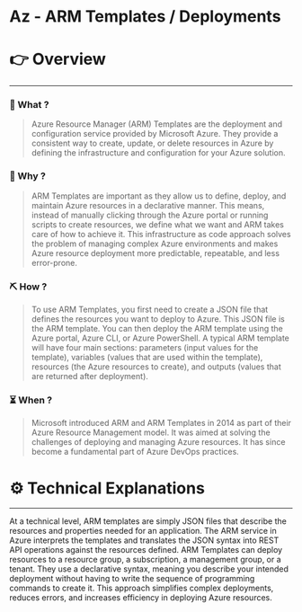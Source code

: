 # Az - ARM Templates / Deployments


# 👉 Overview

---

### 👀 What ?

> Azure Resource Manager (ARM) Templates are the deployment and configuration service provided by Microsoft Azure. They provide a consistent way to create, update, or delete resources in Azure by defining the infrastructure and configuration for your Azure solution.
> 

### 🧐 Why ?

> ARM Templates are important as they allow us to define, deploy, and maintain Azure resources in a declarative manner. This means, instead of manually clicking through the Azure portal or running scripts to create resources, we define what we want and ARM takes care of how to achieve it. This infrastructure as code approach solves the problem of managing complex Azure environments and makes Azure resource deployment more predictable, repeatable, and less error-prone.
> 

### ⛏️ How ?

> To use ARM Templates, you first need to create a JSON file that defines the resources you want to deploy to Azure. This JSON file is the ARM template. You can then deploy the ARM template using the Azure portal, Azure CLI, or Azure PowerShell. A typical ARM template will have four main sections: parameters (input values for the template), variables (values that are used within the template), resources (the Azure resources to create), and outputs (values that are returned after deployment).
> 

### ⏳ When ?

> Microsoft introduced ARM and ARM Templates in 2014 as part of their Azure Resource Management model. It was aimed at solving the challenges of deploying and managing Azure resources. It has since become a fundamental part of Azure DevOps practices.
> 

# ⚙️ Technical Explanations

---

At a technical level, ARM templates are simply JSON files that describe the resources and properties needed for an application. The ARM service in Azure interprets the templates and translates the JSON syntax into REST API operations against the resources defined. ARM Templates can deploy resources to a resource group, a subscription, a management group, or a tenant. They use a declarative syntax, meaning you describe your intended deployment without having to write the sequence of programming commands to create it. This approach simplifies complex deployments, reduces errors, and increases efficiency in deploying Azure resources.
